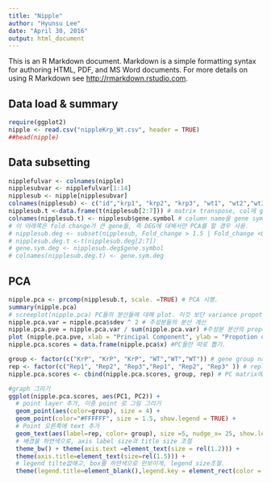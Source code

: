 ```yaml
---
title: "Nipple"
author: "Hyunsu Lee"
date: "April 30, 2016"
output: html_document
---
```


This is an R Markdown document. Markdown is a simple formatting syntax for authoring HTML, PDF, and MS Word documents. For more details on using R Markdown see <http://rmarkdown.rstudio.com>.

## Data load & summary
```r
require(ggplot2)
nipple <- read.csv("nippleKrp_Wt.csv", header = TRUE)
##head(nipple)
```

## Data subsetting
```r

nipplefulvar <- colnames(nipple)
nipplesubvar <- nipplefulvar[1:14]
nipplesub <- nipple[nipplesubvar]
colnames(nipplesub) <- c("id","krp1", "krp2", "krp3", "wt1", "wt2","wt3","der_avr","wt_avr", "krp_avr","Fold_change", "gene.acc","gene.symbol","gene.desc")
nipplesub.t <-data.frame(t(nipplesub[2:7])) # matrix transpose, col에 gene, raw에 실험이 가도록
colnames(nipplesub.t) <- nipplesub$gene.symbol # column name을 gene symbol로 바꿈.
# 이 아래쪽은 fold change가 큰 gene들, 즉 DEG에 대해서만 PCA를 할 경우 사용.
# nipplesub.deg <- subset(nipplesub, Fold_change > 1.5 | Fold_change <0.67)
# nipplesub.deg.t <-t(nipplesub.deg[2:7])
# gene.sym.deg <- nipplesub.deg$gene.symbol
# colnames(nipplesub.deg.t) <- gene.sym.deg
```

## PCA
```r
nipple.pca <- prcomp(nipplesub.t, scale. =TRUE) # PCA 시행.
summary(nipple.pca)
# screeplot(nipple.pca) PC들의 분산들에 대해 plot. 이것 보단 variance propotion이 나은듯.
nipple.pca.var = nipple.pca$sdev ^ 2 # 주성분들의 분산 계산
nipple.pca.pve = nipple.pca.var / sum(nipple.pca.var) #주성분 분산의 propotion 계산
plot (nipple.pca.pve, xlab = "Principal Component", ylab = "Propotion of Variance Explained", ylim = c(0,0.4), type = "b")
nipple.pca.scores = data.frame(nipple.pca$x) #PC들만 따로 뽑기.

group <- factor(c("KrP", "KrP", "KrP", "WT","WT","WT")) # gene group naming
rep <- factor(c("Rep1", "Rep2", "Rep3","Rep1", "Rep2", "Rep3" )) # replication naming
nipple.pca.scores <- cbind(nipple.pca.scores, group, rep) # PC matrix에 data labeling

#graph 그리기
ggplot(nipple.pca.scores, aes(PC1, PC2)) + 
  # point layer 추가, 이중 point 로 그림 그리기
  geom_point(aes(color=group), size = 4) +
  geom_point(color="#FFFFFF", size = 1.5, show.legend = TRUE) +
  # Point 오른쪽에 text 추가
  geom_text(aes(label=rep, color= group), size =5, nudge_x= 25, show.legend = FALSE) +
  # 배경을 하얀색으로, axis label size과 title size 조절
  theme_bw() + theme(axis.text =element_text(size = rel(1.2))) +
  theme(axis.title=element_text(size=rel(1.5))) +
  # legend tilte없애고, box를 하얀색으로 안보이게, legend size조절.
  theme(legend.title=element_blank(),legend.key = element_rect(color = "#FFFFFF"), legend.text = element_text(size = rel(1.2) ))

```


